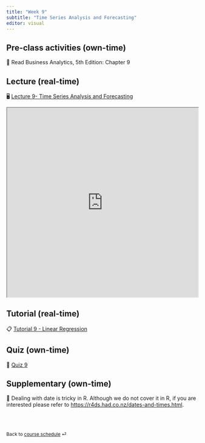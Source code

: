 ```yaml
---
title: "Week 9"
subtitle: "Time Series Analysis and Forecasting"
editor: visual
---
```


## Pre-class activities (own-time)

📖 Read Business Analytics, 5th Edition: Chapter 9

## Lecture (real-time)

🖥️ [Lecture 9- Time Series Analysis and Forecasting](https://learning.monash.edu/pluginfile.php/4105703/mod_resource/content/2/lec-8.html#/title-slide)

<iframe src="https://learning.monash.edu/pluginfile.php/4124063/mod_resource/content/1/lec-9.html#/title-slide" width="100%" height="500">

</iframe>

## Tutorial (real-time)

📋 [Tutorial 9 - Linear Regression](https://learning.monash.edu/pluginfile.php/4123810/mod_resource/content/2/lab-9.html)

## Quiz (own-time)

🧪 [Quiz 9](https://learning.monash.edu/mod/quiz/view.php?id=3133248)

## Supplementary (own-time)

🔕 Dealing with date is tricky in R. Although we do not cover it in R, if you are interested please refer to <https://r4ds.had.co.nz/dates-and-times.html>.

<br><br>

::: {style="font-size: 0.875em;"}
Back to [course schedule](/ "Course schedule") ⏎
:::
